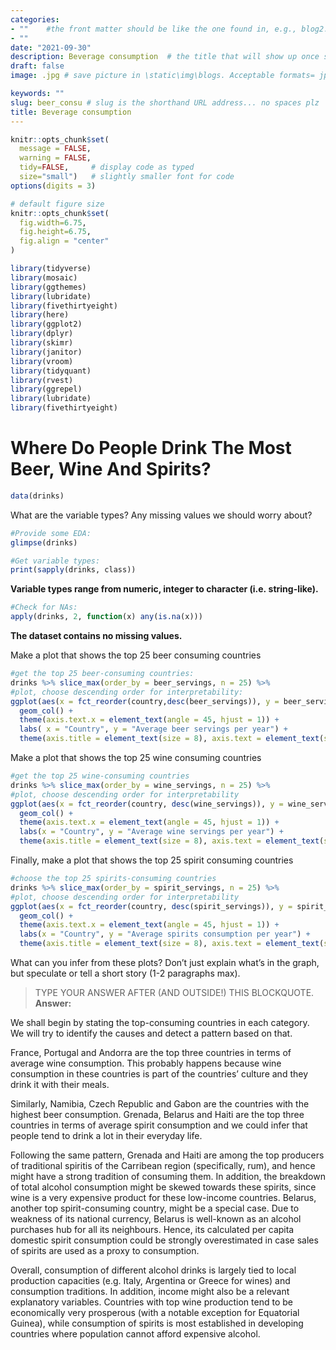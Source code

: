 ```yaml
---
categories:  
- ""    #the front matter should be like the one found in, e.g., blog2.md. It cannot be like the normal Rmd we used
- ""
date: "2021-09-30"
description: Beverage consumption  # the title that will show up once someone gets to this page
draft: false
image: .jpg # save picture in \static\img\blogs. Acceptable formats= jpg, jpeg, or png . Your iPhone pics wont work

keywords: ""
slug: beer_consu # slug is the shorthand URL address... no spaces plz
title: Beverage consumption 
---
```

  



```r
knitr::opts_chunk$set(
  message = FALSE, 
  warning = FALSE, 
  tidy=FALSE,     # display code as typed
  size="small")   # slightly smaller font for code
options(digits = 3)

# default figure size
knitr::opts_chunk$set(
  fig.width=6.75, 
  fig.height=6.75,
  fig.align = "center"
)
```


```r
library(tidyverse)  
library(mosaic)
library(ggthemes)
library(lubridate)
library(fivethirtyeight)
library(here)
library(ggplot2)
library(dplyr)
library(skimr)
library(janitor)
library(vroom)
library(tidyquant)
library(rvest)
library(ggrepel)
library(lubridate)
library(fivethirtyeight)
```


# Where Do People Drink The Most Beer, Wine And Spirits?

```r
data(drinks)

```

What are the variable types? Any missing values we should worry about? 

```r
#Provide some EDA:
glimpse(drinks)

#Get variable types:
print(sapply(drinks, class))
```
**Variable types range from numeric, integer to character (i.e. string-like).**

```r
#Check for NAs:
apply(drinks, 2, function(x) any(is.na(x)))

```
**The dataset contains no missing values.**

Make a plot that shows the top 25 beer consuming countries

```r
#get the top 25 beer-consuming countries:
drinks %>% slice_max(order_by = beer_servings, n = 25) %>%
#plot, choose descending order for interpretability:
ggplot(aes(x = fct_reorder(country,desc(beer_servings)), y = beer_servings)) +
  geom_col() +
  theme(axis.text.x = element_text(angle = 45, hjust = 1)) + 
  labs( x = "Country", y = "Average beer servings per year") + 
  theme(axis.title = element_text(size = 8), axis.text = element_text(size= 5))

```

Make a plot that shows the top 25 wine consuming countries

```r
#get the top 25 wine-consuming countries
drinks %>% slice_max(order_by = wine_servings, n = 25) %>%
#plot, choose descending order for interpretability
ggplot(aes(x = fct_reorder(country, desc(wine_servings)), y = wine_servings)) +
  geom_col() +
  theme(axis.text.x = element_text(angle = 45, hjust = 1)) + 
  labs(x = "Country", y = "Average wine servings per year") +
  theme(axis.title = element_text(size = 8), axis.text = element_text(size= 5))

```

Finally, make a plot that shows the top 25 spirit consuming countries
```r
#choose the top 25 spirits-consuming countries
drinks %>% slice_max(order_by = spirit_servings, n = 25) %>%
#plot, choose descending order for interpretability
ggplot(aes(x = fct_reorder(country, desc(spirit_servings)), y = spirit_servings)) +
  geom_col() +
  theme(axis.text.x = element_text(angle = 45, hjust = 1)) + 
  labs(x = "Country", y = "Average spirits consumption per year") +
  theme(axis.title = element_text(size = 8), axis.text = element_text(size= 5))


```

What can you infer from these plots? Don't just explain what's in the graph, but speculate or tell a short story (1-2 paragraphs max).

> TYPE YOUR ANSWER AFTER (AND OUTSIDE!) THIS BLOCKQUOTE.
**Answer:**

We shall begin by stating the top-consuming countries in each category. We will try to identify the causes and detect a pattern based on that.

France, Portugal and Andorra are the top three countries in terms of average wine consumption. This probably happens because wine consumption in these countries is part of the countries' culture and they drink it with their meals. 

Similarly, Namibia, Czech Republic and Gabon are the countries with the highest beer consumption. Grenada, Belarus and Haiti are the top three countries in terms of average spirit consumption and we could infer that people tend to drink a lot in their everyday life. 

Following the same pattern, Grenada and Haiti are among the top producers of traditional spiritis of the Carribean region (specifically, rum), and hence might have a strong tradition of consuming them. In addition, the breakdown of total alcohol consumption might be skewed towards these spirits, since wine is a very expensive product for these low-income countries. Belarus, another top spirit-consuming country, might be a special case. Due to weakness of its national currency, Belarus is well-known as an alcohol purchases hub for all its neighbours. Hence, its calculated per capita domestic spirit consumption could be strongly overestimated in case sales of spirits are used as a proxy to consumption.

Overall, consumption of different alcohol drinks is largely tied to local production capacities (e.g. Italy, Argentina or Greece for wines) and consumption traditions. In addition, income might also be a relevant explanatory variables. Countries with top wine production tend to be economically very prosperous (with a notable exception for Equatorial Guinea), while consumption of spirits is most established in developing countries where population cannot afford expensive alcohol.
